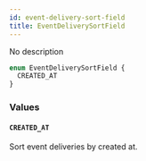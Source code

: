 ```yaml
---
id: event-delivery-sort-field
title: EventDeliverySortField
---
```


No description

```graphql
enum EventDeliverySortField {
  CREATED_AT
}
```

### Values

#### `CREATED_AT`

Sort event deliveries by created at.
